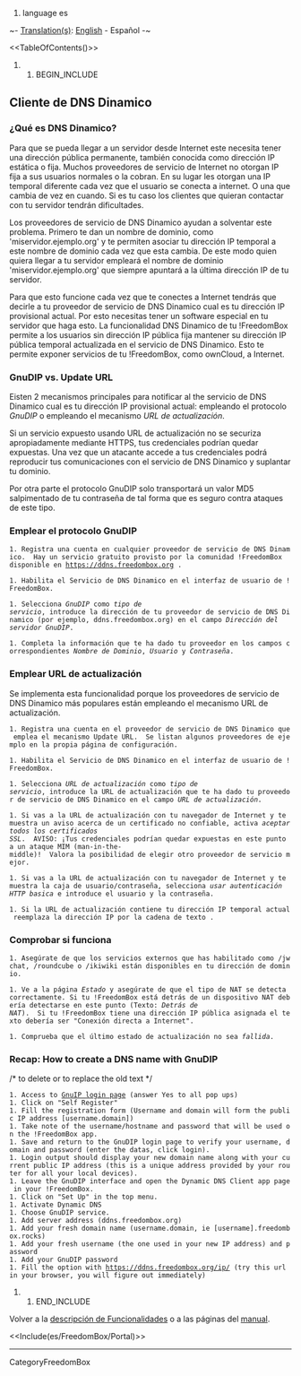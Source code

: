 #language es

~- [[DebianWiki/EditorGuide#translation|Translation(s)]]: [[FreedomBox/Manual/DynamicDNS|English]] - Español -~

<<TableOfContents()>>

## BEGIN_INCLUDE

== Cliente de DNS Dinamico ==

=== ¿Qué es DNS Dinamico? ===

Para que se pueda llegar a un servidor desde Internet este necesita tener una dirección pública permanente, también conocida como dirección IP estática o fija.  Muchos proveedores de servicio de Internet no otorgan IP fija a sus usuarios normales o la cobran.  En su lugar les otorgan una IP temporal diferente cada vez que el usuario se conecta a internet. O una que cambia de vez en cuando. Si es tu caso los clientes que quieran contactar con tu servidor tendrán dificultades.

Los proveedores de servicio de DNS Dinamico ayudan a solventar este problema.  Primero te dan un nombre de dominio, como 'miservidor.ejemplo.org' y te permiten asociar tu dirección IP temporal a este nombre de dominio cada vez que esta cambia.  De este modo quien quiera llegar a tu servidor empleará el nombre de dominio 'miservidor.ejemplo.org' que siempre apuntará a la última dirección IP de tu servidor.

Para que esto funcione cada vez que te conectes a Internet tendrás que decirle a tu proveedor de servicio de DNS Dinamico cual es tu dirección IP provisional actual.  Por esto necesitas tener un software especial en tu servidor que haga esto. La funcionalidad DNS Dinamico de tu !FreedomBox permite a los usuarios sin dirección IP pública fija mantener su dirección IP pública temporal actualizada en el servicio de DNS Dinamico.  Esto te permite exponer servicios de tu !FreedomBox, como ownCloud, a Internet.

=== GnuDIP vs. Update URL ===

Eisten 2 mecanismos principales para notificar al the servicio de DNS Dinamico cual es tu dirección IP provisional actual: empleando el protocolo ''GnuDIP'' o empleando el mecanismo ''URL de actualización''.

Si un servicio expuesto usando URL de actualización no se securiza apropiadamente mediante HTTPS, tus credenciales podrían quedar expuestas.  Una vez que un atacante accede a tus credenciales podrá reproducir tus comunicaciones con el servicio de DNS Dinamico y suplantar tu dominio.

Por otra parte el protocolo GnuDIP solo transportará un valor MD5 salpimentado de tu contraseña de tal forma que es seguro contra ataques de este tipo. 

=== Emplear el protocolo GnuDIP ===

 1. Registra una cuenta en cualquier proveedor de servicio de DNS Dinamico.  Hay un servicio gratuito provisto por la comunidad !FreedomBox  disponible en https://ddns.freedombox.org .

 1. Habilita el Servicio de DNS Dinamico en el interfaz de usuario de !FreedomBox.

 1. Selecciona ''GnuDIP'' como ''tipo de servicio'', introduce la dirección de tu proveedor de servicio de DNS Dinamico (por ejemplo, ddns.freedombox.org) en el campo ''Dirección del servidor GnuDIP''.

 {{attachment:DynamicDNS-Settings.png|Dynamic DNS Settings|width=800}}

 1. Completa la información que te ha dado tu proveedor en los campos correspondientes ''Nombre de Dominio'', ''Usuario'' y ''Contraseña''.

=== Emplear URL de actualización ===

Se implementa esta funcionalidad porque los proveedores de servicio de DNS Dinamico más populares están empleando el mecanismo URL de actualización.

 1. Registra una cuenta en el proveedor de servicio de DNS Dinamico que emplea el mecanismo Update URL.  Se listan algunos proveedores de ejemplo en la propia página de configuración.

 1. Habilita el Servicio de DNS Dinamico en el interfaz de usuario de !FreedomBox.

 1. Selecciona ''URL de actualización'' como ''tipo de servicio'', introduce la URL de actualización que te ha dado tu proveedor de servicio de DNS Dinamico en el campo ''URL de actualización''.

 1. Si vas a la URL de actualización con tu navegador de Internet y te muestra un aviso acerca de un certificado no confiable, activa ''aceptar todos los certificados SSL''.  AVISO: ¡Tus credenciales podrían quedar expuestas en este punto a un ataque MIM (man-in-the-middle)!  Valora la posibilidad de elegir otro proveedor de servicio mejor.

 1. Si vas a la URL de actualización con tu navegador de Internet y te muestra la caja de usuario/contraseña, selecciona ''usar autenticación HTTP basica'' e introduce el usuario y la contraseña. 

 1. Si la URL de actualización contiene tu dirección IP temporal actual reemplaza la dirección IP por la cadena de texto ''<Ip>''.

=== Comprobar si funciona ===

 1. Asegúrate de que los servicios externos que has habilitado como /jwchat, /roundcube o /ikiwiki están disponibles en tu dirección de dominio.

 1. Ve a la página ''Estado'' y asegúrate de que el tipo de NAT se detecta correctamente. Si tu !FreedomBox está detrás de un dispositivo NAT debería detectarse en este punto (Texto: ''Detrás de NAT'').  Si tu !FreedomBox tiene una dirección IP pública asignada el texto debería ser "Conexión directa a Internet".

 1. Comprueba que el último estado de actualización no sea ''fallida''.

=== Recap: How to create a DNS name with GnuDIP ===
/* to delete or to replace the old text */
 1. Access to [[https://ddns.freedombox.org|GnuIP login page]] (answer Yes to all pop ups)
 1. Click on "Self Register"
 1. Fill the registration form (Username and domain will form the public IP address [username.domain])
 1. Take note of the username/hostname and password that will be used on the !FreedomBox app.
 1. Save and return to the GnuDIP login page to verify your username, domain and password (enter the datas, click login).
 1. Login output should display your new domain name along with your current public IP address (this is a unique address provided by your router for all your local devices).
 1. Leave the GnuDIP interface and open the Dynamic DNS Client app page in your !FreedomBox.
 1. Click on "Set Up" in the top menu.
 1. Activate Dynamic DNS
 1. Choose GnuDIP service.
 1. Add server address (ddns.freedombox.org)
 1. Add your fresh domain name (username.domain, ie [username].freedombox.rocks)
 1. Add your fresh username (the one used in your new IP address) and password
 1. Add your GnuDIP password
 1. Fill the option with https://ddns.freedombox.org/ip/ (try this url in your browser, you will figure out immediately)


## END_INCLUDE

Volver a la [[es/FreedomBox/Features|descripción de Funcionalidades]] o a las páginas del [[es/FreedomBox/Manual|manual]].

<<Include(es/FreedomBox/Portal)>> 

----
CategoryFreedomBox
